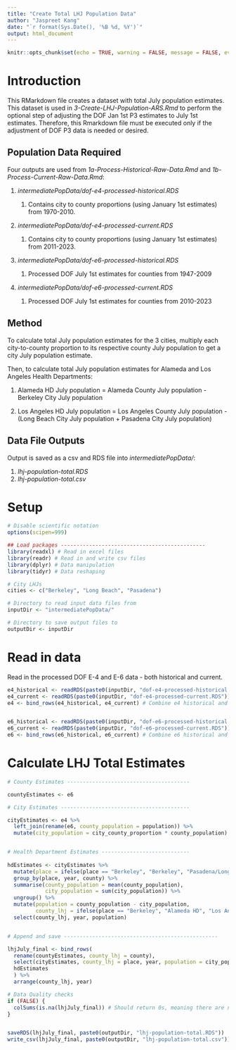 ```yaml
---
title: "Create Total LHJ Population Data"
author: "Jaspreet Kang"
date: "`r format(Sys.Date(), '%B %d, %Y')`"
output: html_document
---
```


```r
knitr::opts_chunk$set(echo = TRUE, warning = FALSE, message = FALSE, eval = FALSE)
```

# Introduction

This RMarkdown file creates a dataset with total July population estimates. This dataset is used in *3-Create-LHJ-Population-ARS.Rmd* to perform the optional step of adjusting the DOF Jan 1st P3 estimates to July 1st estimates. Therefore, this Rmarkdown file must be executed only if the adjustment of DOF P3 data is needed or desired.

## Population Data Required

Four outputs are used from *1a-Process-Historical-Raw-Data.Rmd* and *1b-Process-Current-Raw-Data.Rmd*:

1.  *intermediatePopData/dof-e4-processed-historical.RDS*

    1.  Contains city to county proportions (using January 1st estimates) from 1970-2010.

2.  *intermediatePopData/dof-e4-processed-current.RDS*

    1.  Contains city to county proportions (using January 1st estimates) from 2011-2023.

3.  *intermediatePopData/dof-e6-processed-historical.RDS*

    1.  Processed DOF July 1st estimates for counties from 1947-2009

4.  *intermediatePopData/dof-e6-processed-current.RDS*

    1.  Processed DOF July 1st estimates for counties from 2010-2023

## Method

To calculate total July population estimates for the 3 cities, multiply each city-to-county proportion to its respective county July population to get a city July population estimate.

Then, to calculate total July population estimates for Alameda and Los Angeles Health Departments:

1.  Alameda HD July population = Alameda County July population - Berkeley City July population

2.  Los Angeles HD July population = Los Angeles County July population - (Long Beach City July population + Pasadena City July population)

## Data File Outputs

Output is saved as a csv and RDS file into *intermediatePopData/*:

1.  *lhj-population-total.RDS*
2.  *lhj-population-total.csv*

# Setup

```r


# Disable scientific notation
options(scipen=999)

## Load packages ----------------------------------------------
library(readxl) # Read in excel files
library(readr) # Read in and write csv files
library(dplyr) # Data manipulation
library(tidyr) # Data reshaping

# City LHJs
cities <- c("Berkeley", "Long Beach", "Pasadena")

# Directory to read input data files from
inputDir <- "intermediatePopData/"

# Directory to save output files to
outputDir <- inputDir

```

# Read in data

Read in the processed DOF E-4 and E-6 data - both historical and current.

```r

e4_historical <- readRDS(paste0(inputDir, "dof-e4-processed-historical.RDS"))
e4_current <- readRDS(paste0(inputDir, "dof-e4-processed-current.RDS"))
e4 <- bind_rows(e4_historical, e4_current) # Combine e4 historical and current


e6_historical <- readRDS(paste0(inputDir, "dof-e6-processed-historical.RDS"))
e6_current <- readRDS(paste0(inputDir, "dof-e6-processed-current.RDS"))
e6 <- bind_rows(e6_historical, e6_current) # Combine e6 historical and current

```

# Calculate LHJ Total Estimates

```r

# County Estimates ---------------------------------------

countyEstimates <- e6

# City Estimates -----------------------------------------

cityEstimates <- e4 %>% 
  left_join(rename(e6, county_population = population)) %>% 
  mutate(city_population = city_county_proportion * county_population)


# Health Department Estimates ----------------------------
  
hdEstimates <- cityEstimates %>%
  mutate(place = ifelse(place == "Berkeley", "Berkeley", "Pasadena/Long Beach")) %>% 
  group_by(place, year, county) %>% 
  summarise(county_population = mean(county_population), 
            city_population = sum(city_population)) %>% 
  ungroup() %>% 
  mutate(population = county_population - city_population, 
         county_lhj = ifelse(place == "Berkeley", "Alameda HD", "Los Angeles HD")) %>%
  select(county_lhj, year, population)


# Append and save -------------------------------------------------

lhjJuly_final <- bind_rows(
  rename(countyEstimates, county_lhj = county),
  select(cityEstimates, county_lhj = place, year, population = city_population),
  hdEstimates
  ) %>% 
  arrange(county_lhj, year)

# Data Quality checks
if (FALSE) {
  colSums(is.na(lhjJuly_final)) # Should return 0s, meaning there are no missing values
}


saveRDS(lhjJuly_final, paste0(outputDir, "lhj-population-total.RDS"))
write_csv(lhjJuly_final, paste0(outputDir, "lhj-population-total.csv"))

```
